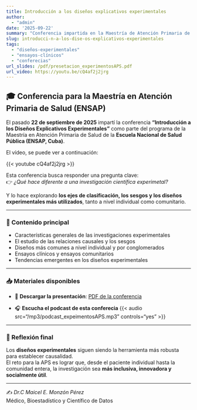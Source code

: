 ```yaml
---
title: Introducción a los diseños explicativos experimentales
author: 
  - "admin"
date: '2025-09-22'
summary: "Conferencia impartida en la Maestría de Atención Primaria de Salud (ENSAP, Cuba), donde se abordan los fundamentos de los diseños explicativos experimentales, los sesgos y las tendencias actuales en ensayos clínicos y comunitarios. Incluye la descarga de la presentación y un podcast complementario."
slug: introducci-n-a-los-dise-os-explicativos-experimentales
tags:
  - "diseños-experimentales"
  - "ensayos-clínicos"
  - "conferecias"
url_slides: /pdf/presetacion_experimentosAPS.pdf
url_video: https://youtu.be/cQ4af2j2jrg
---
```



## 🎓 Conferencia para la Maestría en Atención Primaria de Salud (ENSAP)


El pasado **22 de septiembre de 2025** impartí la conferencia **“Introducción a los Diseños Explicativos Experimentales”** como parte del programa de la Maestría en Atención Primaria de Salud de la **Escuela Nacional de Salud Pública (ENSAP, Cuba)**.  

El vídeo, se puede ver a continuación:

{{< youtube cQ4af2j2jrg >}}



Esta conferencia busca responder una pregunta clave:  
👉 *¿Qué hace diferente a una investigación científica experimetal?*  

Y lo hace explorando **los ejes de clasificación, los sesgos y los diseños experimentales más utilizados**, tanto a nivel individual como comunitario.

---

### 📑 Contenido principal
- Características generales de las investigaciones experimentales  
- El estudio de las relaciones causales y los sesgos  
- Diseños más comunes a nivel individual y por conglomerados  
- Ensayos clínicos y ensayos comunitarios  
- Tendencias emergentes en los diseños experimentales  

---

### 📥 Materiales disponibles

- 📂 **Descargar la presentación**: [PDF de la conferencia](/pdf/presetacion_experimentosAPS.pdf)  

- 🎧 **Escucha el podcast de esta conferecia**
{{< audio src="/mp3/podcast_expeimentosAPS.mp3" controls="yes" >}}


---

### 🧭 Reflexión final

Los **diseños experimentales** siguen siendo la herramienta más robusta para establecer causalidad.  
El reto para la APS es lograr que, desde el paciente individual hasta la comunidad entera, la investigación sea **más inclusiva, innovadora y socialmente útil**.  

---

✍️ *Dr.C Maicel E. Monzón Pérez*  
Médico, Bioestadístico y Científico de Datos  